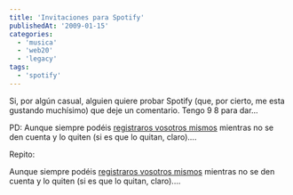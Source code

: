 ```yaml
---
title: 'Invitaciones para Spotify'
publishedAt: '2009-01-15'
categories:
  - 'musica'
  - 'web20'
  - 'legacy'
tags:
  - 'spotify'
---
```


Si, por algún casual, alguien quiere probar Spotify (que, por cierto, me esta gustando muchísimo) que deje un comentario. Tengo 9 8 para dar...

PD: Aunque siempre podéis [registraros vosotros mismos](https://www.spotify.com/en/get-started/) mientras no se den cuenta y lo quiten (si es que lo quitan, claro)....

Repito:

Aunque siempre podéis [registraros vosotros mismos](https://www.spotify.com/en/get-started/) mientras no se den cuenta y lo quiten (si es que lo quitan, claro)....
